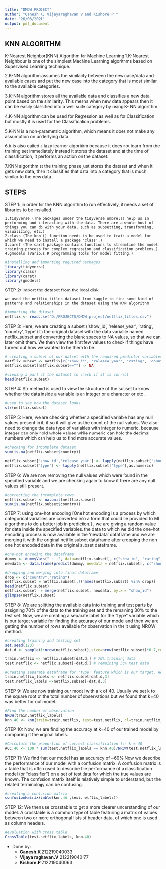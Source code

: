 ---
title: "DMDW PROJECT"
author: "Ganesh K, Vijayaraghavan V and Kishore P " 
date: "26/03/2021"
output: pdf_document
---

## KNN ALGORITHM

K-Nearest Neighbor(KNN) Algorithm for Machine Learning
  1.K-Nearest Neighbour is one of the simplest Machine Learning algorithms based on Supervised Learning technique.

  2.K-NN algorithm assumes the similarity between the new case/data and available cases and put the new case into the category that is most similar to the available categories.

  3.K-NN algorithm stores all the available data and classifies a new data point based on the similarity. This means when new data appears then it can be easily classified into a well suite category by using K- NN algorithm.

  4.K-NN algorithm can be used for Regression as well as for Classification but mostly it is used for the Classification problems.

  5.K-NN is a non-parametric algorithm, which means it does not make any assumption on underlying data.

  6.It is also called a lazy learner algorithm because it does not learn from the training set immediately instead it stores the dataset and at the time of classification, it performs an action on the dataset.

  7.KNN algorithm at the training phase just stores the dataset and when it gets new data, then it classifies that data into a category that is much similar to the new data.

## STEPS

 STEP 1: in order for the KNN algorithm to run effectively, it needs a set of libraries to be installed.
   
    1.tidyverse (The packages under the tidyverse umbrella help us in performing and interacting with the data. There are a whole host of things you can do with your data, such as subsetting, transforming, visualizing, etc.)
    2.class (The knn () function needs to be used to train a model for which we need to install a package 'class'.)
    3.caret (The caret package contains functions to streamline the model training process for complex regression and classification problems.)
    4.gmodels (Various R programming tools for model fitting.)

```{r}
#installing and importing required packages
library(tidyverse)
library(class)
library(caret)
library(gmodels)
```

  STEP 2: Import the dataset from the local disk
  
    we used the netflix_titles dataset from kaggle to find some kind of patterns and relationships in the dataset using the KNN algorithm

```{r}
#importing the dataset
netflix <- read.csv("D:/PROJECTS/DMDW project/netflix_titles.csv")
```

  STEP 3: Here, we are creating a subset ('show_id', 'release_year', 'rating', 'country', 'type') to the original dataset with the data variable named netflix_subset and converting the blank spaces to NA values, so that we can later omit them. We then view the first few values to check if things have turned out how we wanted to be them to be.
  
```{r}
# creating a subset of our datset with the required predictor variables
netflix.subset <- netflix[c('show_id', 'release_year', 'rating', 'country', 'type')]
netflix.subset[netflix.subset==""] <- NA
```

```{r}
#viewing a part of the dataset to check if it is correct
head(netflix.subset)
```

  STEP 4: Str method is used to view the structure of the subset to know whether the data inside a variable is an integer or a character or etc .

```{r}
#used to see how the dataset looks
str(netflix.subset)
```

  STEP 5: Here, we are checking whether a specified variable has any null values present in it, if so it will give us the count of the null values. We also need to change the data type of variables with integer to numeric, because integer can only hold whole values while numeric can hold the decimal numbers which can help us to find more accurate values.

```{r}
#checking for incomplete dataset
sum(is.na(netflix.subset$country))

netflix.subset['show_id','release_year'] <- lapply(netflix.subset['show_id','release_year'],as.numeric)
netflix.subset['type'] <- lapply(netflix.subset['type'],as.numeric)
```

  STEP 6: We are now removing the null values which were found in the specified variable and we are checking again to know if there are any null values still present.
  
```{r}
#correcting the incomplete rows
netflix.subset <- na.omit(netflix.subset)
sum(is.na(netflix.subset$country))
```

  STEP 7: using one-hot encoding [One hot encoding is a process by which categorical variables are converted into a form that could be provided to ML algorithms to do a better job in prediction.] , we are giving a random value for data inside the specified variables. the data to which we did the one-hot encoding process is now available in the 'newdata' dataframe and we are merging it with the original netflix.subset dataframe after dropping the non one hot encoded data in the original subset dataframe.

```{r}
#one-hot encoding the dataframe
dummy <- dummyVars(" ~ .", data=netflix.subset[, c("show_id", "rating", "country")])
newdata <- data.frame(predict(dummy, newdata = netflix.subset[, c("show_id", "rating", "country")]))
```

```{r}
#dropping and merging into final dataframe
drop <- c("country","rating")
netflix.subset = netflix.subset[,!(names(netflix.subset) %in% drop)]
head(netflix.subset)
netflix.subset  = merge(netflix.subset, newdata, by.x = "show_id")
glimpse(netflix.subset)
```

 STEP 8: We are splitting the available data into training and test parts by assigning 70% of the data to the training set and the remaining 30% to the test set. Now, we are creating a separate label for the "type" variable which is our target variable for finding the accuracy of our model and then we are getting the number of rows available for observation in the it using NROW method.

```{r}

#creating training and testing set
set.seed(123)
dat.d <- sample(1:nrow(netflix.subset),size=nrow(netflix.subset)*0.7,replace = FALSE) #random selection of 70% data.

train.netflix <- netflix.subset[dat.d,] # 70% training data
test.netflix <- netflix.subset[-dat.d,] # remaining 30% test data
```

```{r}
#Creating separate dataframe for 'type' feature which is our target. We give 3 here because that is the index of the "type" column
train.netflix_labels <- netflix.subset[dat.d,3]
test.netflix_labels <-netflix.subset[-dat.d,3]

```
  
  STEP 9: We are now training our model with a k of 40. Usually we set k to the square root of the total number of observations but we found that k=40 was better for out model.
  
```{r}
#Find the number of observation
NROW(train.netflix_labels) 
knn.40 <- knn(train=train.netflix, test=test.netflix, cl=train.netflix_labels, k=40)
```

  STEP 10: Now, we are finding the accuracy at k=40 of our trained model by comparing it the orginal labels.

```{r}
#Calculate the proportion of correct classification for k = 40
ACC.40 <- 100 * sum(test.netflix_labels == knn.40)/NROW(test.netflix_labels)
```

  STEP 11: We find that our model has an accuracy of ~69% Now we describe the performance of our model with a confusion matrix.
  A confusion matrix is a table that is often used to describe the performance of a classification model (or "classifier") on a set of test data for which the true values are known. The confusion matrix itself is relatively simple to understand, but the related terminology can be confusing.
```{r}
#creating a confusion matrix
confusionMatrix(table(knn.40 ,test.netflix_labels))
```

  STEP 12: We then use crosstable to get a more clearer understanding of our model.
  A crosstable is a common type of table featuring a matrix of values between two or more orthogonal lists of header data, of which one is used as column headers.

```{r}
#evaluation with cross table
CrossTable(test.netflix_labels, knn.40)
```
* Done by:
    + **Ganesh.K** 212219040033
    + **Vijaya raghavan.V** 212219040177
    + **Kishore.P** 212219040063





